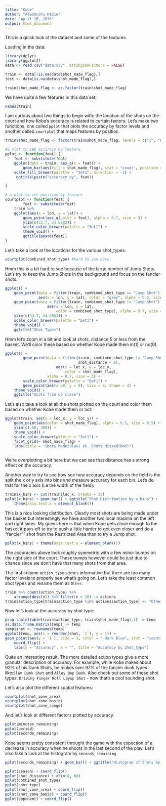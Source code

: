 ```yaml
---
title: "Kobe"
author: "Alexandru Papiu"
date: "April 16, 2016"
output: html_document
---
```


This is a quick look at the dataset and some of the features. 

Loading in the data:
```r
library(dplyr)
library(ggplot2)
data <- read.csv("data.csv", stringsAsFactors = FALSE)

train <- data[!is.na(data$shot_made_flag),]
test <- data[is.na(data$shot_made_flag),]

train$shot_made_flag <- as.factor(train$shot_made_flag)
```

We have quite a few features in this data set: 
```r
names(train)
```

I am curious about two things to begin with: the location of the shots on the court and how Kobe's accuracy is related to certain factors. Let's make two functions, one called `pplot` that plots the accuracy by factor levels and another called `courtplot` that maps features by position.

```r

train$shot_made_flag <- factor(train$shot_made_flag, levels = c("1", "0"))

#a plot to see accuracy by feature
pplot <- function(feat) {
    feat <- substitute(feat)
    ggplot(data = train, aes_q(x = feat)) +
        geom_bar(aes(fill = shot_made_flag), stat = "count", position = "fill") +
    scale_fill_brewer(palette = "Set1", direction = -1) +
     ggtitle(paste("accuracy by", feat))

}

# a plot to see position by feature
courtplot <- function(feat) {
        feat <- substitute(feat)
    train %>% 
    ggplot(aes(x = lon, y = lat)) +
        geom_point(aes_q(color = feat), alpha = 0.7, size = 3) +
        ylim(c(33.7, 34.0883)) +
        scale_color_brewer(palette = "Set1") +
        theme_void() +
        ggtitle(paste(feat))
}
```

Let's take a look at the locations for the various shot_types.
```r
courtplot(combined_shot_type) #hard to see here.
```

Hmm this is a bit hard to see because of the large number of Jump Shots. Let's try to keep the Jump Shots in the background and focus on the fancier shots.

```r
ggplot() +
    geom_point(data = filter(train, combined_shot_type == "Jump Shot"),
               aes(x = lon, y = lat), color = "grey", alpha = 0.3, size = 2) +
    geom_point(data = filter(train, combined_shot_type != "Jump Shot"),
                   aes(x = lon, y = lat, 
                       color = combined_shot_type), alpha = 0.7, size = 3) +
    ylim(c(33.7, 34.0883)) +
    scale_color_brewer(palette = "Set1") +
    theme_void() +
    ggtitle("Shot Types")
```

Hmm let's zoom in a bit and look at shots, distance 5 or less from the basket. We'll color these based on whether Kobe made them in(1) or no(0).
```r
ggplot() +
        geom_point(data = filter(train, combined_shot_type != "Jump Shot",
                                 shot_distance < 5),
                       aes(x = loc_x, y = loc_y, 
                           color = shot_made_flag),
                   alpha = 0.7, size = 3) +
        scale_color_brewer(palette = "Set1") +
        geom_point(aes(x =0, y = 0), size = 5, shape = 4) +
    theme_void() +
    ggtitle("Shots from up close")
```

Let's also take a look at all the shots plotted on the court and color them based on whether Kobe made them or not:

```r

ggplot(train, aes(x = loc_x, y = loc_y)) +
    geom_point(aes(color = shot_made_flag), alpha = 0.5, size = 0.5) +
    ylim(c(-50, 400)) +
    theme_void() +
    scale_color_brewer(palette = "Set1") +
    facet_grid(~ shot_made_flag) +
    labs(title = "Shots Made(Blue) vs. Shots Missed(Red)")
    
```

We're overplotting a bit here but we can see that distance has a strong effect on the accuracy.


Another way to try to see how see how accuracy depends on the field is the split the x or y axis into bins and measure accuracy for each bin. Let's do that for the x axis (i.e the width of the field):

```r
train$x_bins <- cut(train$loc_x, breaks = 25)
pplot(x_bins) + geom_bar() + ggtitle("Shot Distribution by x_bins") +
    theme(axis.text.x = element_blank())
```

This is a nice looking distribution. Clearly most shots are being made under the basket but interestingly we have another two local maxima on the left and right sides. My guess here is that when Kobe gets close enough to the basket it pays off to try to push a little harder to get even closer and do a "fancier"" shot from the Restricted Area than to try a Jump shot.

```r
pplot(x_bins) + theme(axis.text.x = element_blank())
```
The accuracies above look roughly symmetric with a few minor bumps on the right side of the court. These bumps however could be just due to chance since we don't have that many shots from that area.



The first column `action_type` semes informative but there are too many factor levels to properly see what's going on. Let's take the least common shot types and rename them as `Other`.
```r
train %>% count(action_type) %>%
    arrange(desc(n)) %>% filter(n < 20) -> actions
train$action_type[train$action_type %in% actions$action_type] <- "Other"
```

Now let's look at the accuracy by shot type:
```r

prop.table(table(train$action_type, train$shot_made_flag),1) -> temp
as.data.frame.matrix(temp) -> temp
temp$shot <- rownames(temp)
ggplot(temp, aes(x = reorder(shot, `1`), y = 1)) +
geom_point(aes(y = `1`), size = 3, color = " dark blue", stat = "identity") +
    coord_flip() +
    labs(y = "Accuracy", x = "", title = "Accuracy by Shot_type")
```

Quite an interesting result. The more detailed action types give a more granular description of accuracy. For example, while Kobe makes about 92% of his Dunk Shots, he makes over 97% of the fancier dunk types like:`Slam Dunk Shot` and `Alley Oop Dunk`. Also check out some of these shot types: `Driving Finger Roll Layup Shot` - now that's a cool sounding shot.


Let's also plot the different spatial features:
```r
courtplot(shot_zone_area)
courtplot(shot_zone_basic) 
courtplot(shot_zone_range)
```

And let's look at different factors plotted by accuracy:
```r
pplot(minutes_remaining)
pplot(period)
pplot(seconds_remaining)
```

Kobe seems pretty consistent throught the game with the expection of a decrease in accuracy when he shoots in the last second of the play. Let's also take a look at the histogram by `seconds_remaining`

```r
pplot(seconds_remaining) + geom_bar() + ggtitle("Histogram of Shots by second_remaining")
```


```r
pplot(season) + coord_flip()
pplot(shot_distance) + xlim(0, 60)
pplot(combined_shot_type)
pplot(shot_type)
pplot(shot_zone_area) + coord_flip()
pplot(shot_zone_basic) + coord_flip()
pplot(opponent) + coord_flip()
```
